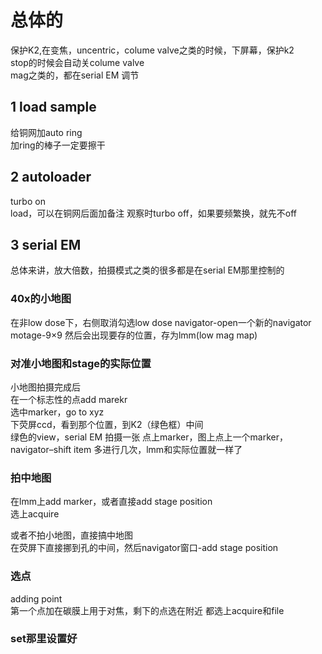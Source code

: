 # 总体的

保护K2,在变焦，uncentric，colume valve之类的时候，下屏幕，保护k2  
stop的时候会自动关colume valve  
mag之类的，都在serial EM 调节  

## 1 load sample 

给铜网加auto ring  
加ring的棒子一定要擦干  


## 2 autoloader

turbo on  
load，可以在铜网后面加备注
观察时turbo off，如果要频繁换，就先不off

## 3 serial EM

总体来讲，放大倍数，拍摄模式之类的很多都是在serial EM那里控制的


### 40x的小地图

在非low dose下，右侧取消勾选low dose
navigator-open一个新的navigator
motage-9×9 然后会出现要存的位置，存为lmm(low mag map)


### 对准小地图和stage的实际位置  

小地图拍摄完成后  
在一个标志性的点add marekr  
选中marker，go to xyz  
下荧屏ccd，看到那个位置，到K2（绿色框）中间  
绿色的view，serial EM 拍摄一张
点上marker，图上点上一个marker，navigator--shift item
多进行几次，lmm和实际位置就一样了

### 拍中地图

在lmm上add marker，或者直接add stage position  
选上acquire

或者不拍小地图，直接搞中地图  
在荧屏下直接挪到孔的中间，然后navigator窗口-add stage position

### 选点

adding point  
第一个点加在碳膜上用于对焦，剩下的点选在附近
都选上acquire和file

### set那里设置好
